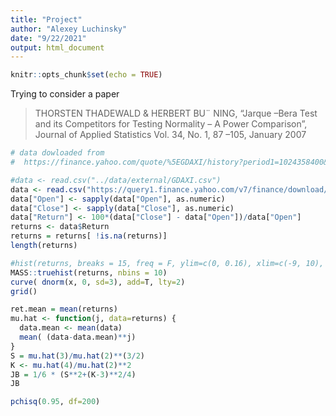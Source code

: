```yaml
---
title: "Project"
author: "Alexey Luchinsky"
date: "9/22/2021"
output: html_document
---
```


```r
knitr::opts_chunk$set(echo = TRUE)
```

Trying to consider a paper 

> THORSTEN THADEWALD & HERBERT BU¨ NING, 
> "Jarque –Bera Test and its Competitors for Testing Normality – A Power Comparison", 
> Journal of Applied Statistics Vol. 34, No. 1, 87 –105, January 2007

```r
# data dowloaded from
#  https://finance.yahoo.com/quote/%5EGDAXI/history?period1=1024358400&period2=1049068800&interval=1d&filter=history&frequency=1d&includeAdjustedClose=true

#data <- read.csv("../data/external/GDAXI.csv")
data <- read.csv("https://query1.finance.yahoo.com/v7/finance/download/%5EGDAXI?period1=1024358400&period2=1049068800&interval=1d&events=history&includeAdjustedClose=true")
data["Open"] <- sapply(data["Open"], as.numeric)
data["Close"] <- sapply(data["Close"], as.numeric)
data["Return"] <- 100*(data["Close"] - data["Open"])/data["Open"]
returns <- data$Return
returns = returns[ !is.na(returns)]
length(returns)
```



```r
#hist(returns, breaks = 15, freq = F, ylim=c(0, 0.16), xlim=c(-9, 10), xlab="Return", main = "Histogram of DAX returns")
MASS::truehist(returns, nbins = 10)
curve( dnorm(x, 0, sd=3), add=T, lty=2)
grid()
```

```r
ret.mean = mean(returns)
mu.hat <- function(j, data=returns) {
  data.mean <- mean(data)
  mean( (data-data.mean)**j)
}
S = mu.hat(3)/mu.hat(2)**(3/2)
K <- mu.hat(4)/mu.hat(2)**2
JB = 1/6 * (S**2+(K-3)**2/4)
JB
```

```r
pchisq(0.95, df=200)
```

